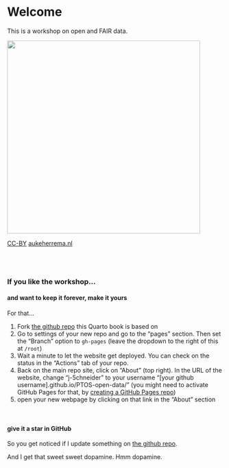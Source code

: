 # Welcome {.unnumbered}

This is a workshop on open and FAIR data.  
  
![](www/data-publication.jpg){width=450px}
  
[CC-BY](https://creativecommons.org/licenses/by/4.0/deed.en) [aukeherrema.nl](https://aukeherrema.nl/)

\
\

### If you like the workshop...

::: {.panel-tabset}
#### and want to keep it forever, make it yours

For that...

1. Fork [the github repo](https://github.com/j-5chneider/utrecht24) this Quarto book is based on
2. Go to settings of your new repo and go to the "pages" section. Then set the "Branch" option to `gh-pages` (leave the dropdown to the right of this at `/root`)
3. Wait a minute to let the website get deployed. You can check on the status in the "Actions" tab of your repo.
4. Back on the main repo site, click on "About" (top right). In the URL of the website, change "j-5chneider" to your username "[your github username].github.io/PTOS-open-data/" (you might need to activate GitHub Pages for that, by [creating a GitHub Pages repo](https://docs.github.com/en/pages/quickstart))
5. open your new webpage by clicking on that link in the "About" section

\

#### give it a star in GitHub

So you get noticed if I update something on [the github repo](https://github.com/j-5chneider/utrecht24).  
  
And I get that sweet sweet dopamine. Hmm dopamine.
:::